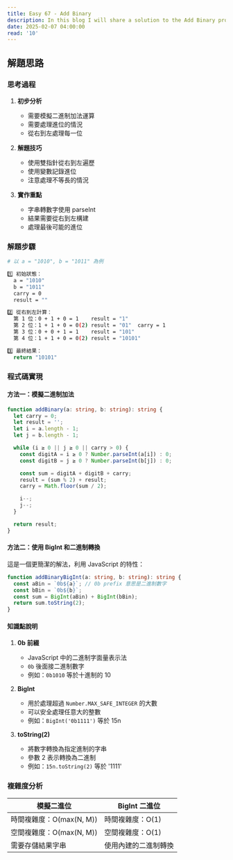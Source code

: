 ```yaml
---
title: Easy 67 - Add Binary
description: In this blog I will share a solution to the Add Binary problem.
date: 2025-02-07 04:00:00
read: '10'
---
```

## 解題思路

### 思考過程

1. **初步分析**
   - 需要模擬二進制加法運算
   - 需要處理進位的情況
   - 從右到左處理每一位

2. **解題技巧**
   - 使用雙指針從右到左遍歷
   - 使用變數記錄進位
   - 注意處理不等長的情況

3. **實作重點**
   - 字串轉數字使用 parseInt
   - 結果需要從右到左構建
   - 處理最後可能的進位

### 解題步驟

```bash
# 以 a = "1010", b = "1011" 為例

1️⃣ 初始狀態：
  a = "1010"
  b = "1011"
  carry = 0
  result = ""

2️⃣ 從右到左計算：
  第 1 位：0 + 1 + 0 = 1    result = "1"
  第 2 位：1 + 1 + 0 = 0(2) result = "01"  carry = 1
  第 3 位：0 + 0 + 1 = 1    result = "101"
  第 4 位：1 + 1 + 0 = 0(2) result = "10101"

3️⃣ 最終結果：
  return "10101"
```

### 程式碼實現

#### 方法一：模擬二進制加法

```typescript
function addBinary(a: string, b: string): string {
  let carry = 0;
  let result = '';
  let i = a.length - 1;
  let j = b.length - 1;

  while (i ≥ 0 || j ≥ 0 || carry > 0) {
    const digitA = i ≥ 0 ? Number.parseInt(a[i]) : 0;
    const digitB = j ≥ 0 ? Number.parseInt(b[j]) : 0;

    const sum = digitA + digitB + carry;
    result = (sum % 2) + result;
    carry = Math.floor(sum / 2);

    i--;
    j--;
  }

  return result;
}
```

#### 方法二：使用 BigInt 和二進制轉換

這是一個更簡潔的解法，利用 JavaScript 的特性：

```typescript
function addBinaryBigInt(a: string, b: string): string {
  const aBin = `0b${a}`; // 0b prefix 意思是二進制數字
  const bBin = `0b${b}`;
  const sum = BigInt(aBin) + BigInt(bBin);
  return sum.toString(2);
}
```

#### 知識點說明

1. **0b 前綴**
   - JavaScript 中的二進制字面量表示法
   - `0b` 後面接二進制數字
   - 例如：`0b1010` 等於十進制的 10

2. **BigInt**
   - 用於處理超過 `Number.MAX_SAFE_INTEGER` 的大數
   - 可以安全處理任意大的整數
   - 例如：`BigInt('0b1111')` 等於 15n

3. **toString(2)**
   - 將數字轉換為指定進制的字串
   - 參數 2 表示轉換為二進制
   - 例如：`15n.toString(2)` 等於 '1111'

### 複雜度分析

| 模擬二進位 | BigInt 二進位 |
| --- | --- |
| 時間複雜度：O(max(N, M)) | 時間複雜度：O(1) |
| 空間複雜度：O(max(N, M)) | 空間複雜度：O(1) |
| 需要存儲結果字串 |使用內建的二進制轉換 |
